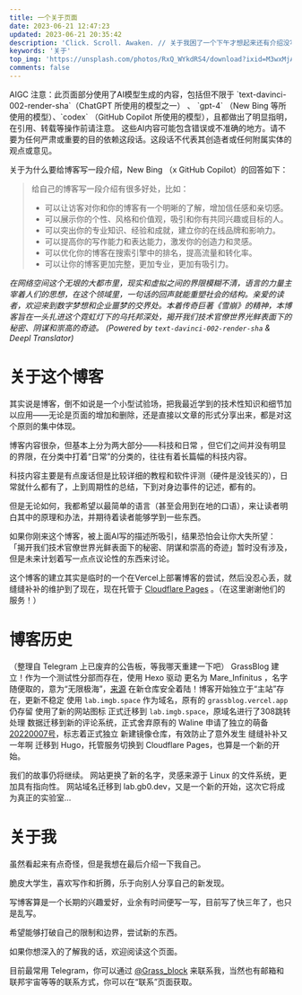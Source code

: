 ```yaml
---
title: 一个关于页面
date: 2023-06-21 12:47:23
updated: 2023-06-21 20:35:42
description: 'Click. Scroll. Awaken. // 关于我困了一个下午才想起来还有介绍没写，然后用AIGC出来糊弄这件事'
keywords: '关于'
top_img: 'https://unsplash.com/photos/RxQ_WYkdRS4/download?ixid=M3wxMjA3fDB8MXxzZWFyY2h8MzV8fGZveHxlbnwwfDB8fHwxNjg3MzUwODc3fDA&force=true&w=1920'
comments: false
---
```


<CallOut type="warning">
AIGC 注意：此页面部分使用了AI模型生成的内容，包括但不限于 `text-davinci-002-render-sha`（ChatGPT 所使用的模型之一） 、 `gpt-4` （New Bing 等所使用的模型）、`codex` （GitHub Copilot 所使用的模型），且都做出了明显指明，在引用、转载等操作前请注意。
这些AI内容可能包含错误或不准确的地方。请不要为任何严肃或重要的目的依赖这段话。这段话不代表其创造者或任何附属实体的观点或意见。
</CallOut>

关于为什么要给博客写一段介绍，New Bing （x GitHub Copilot）的回答如下：
>给自己的博客写一段介绍有很多好处，比如：
>   - 可以让访客对你和你的博客有一个明晰的了解，增加信任感和亲切感。
>   - 可以展示你的个性、风格和价值观，吸引和你有共同兴趣或目标的人。
>   - 可以突出你的专业知识、经验和成就，建立你的在线品牌和影响力。
>   - 可以提高你的写作能力和表达能力，激发你的创造力和灵感。
>   - 可以优化你的博客在搜索引擎中的排名，提高流量和转化率。
>   - 可以让你的博客更加完整，更加专业，更加有吸引力。

*在网络空间这个无垠的大都市里，现实和虚拟之间的界限模糊不清，语言的力量主宰着人们的思想，在这个领域里，一句话的回声就能重塑社会的结构。亲爱的读者，欢迎来到数字梦想和企业噩梦的交界处。本着传奇巨著《雪崩》的精神，本博客旨在一头扎进这个霓虹灯下的乌托邦深处，揭开我们技术官僚世界光鲜表面下的秘密、阴谋和崇高的奇迹。*
*(Powered by `text-davinci-002-render-sha` & Deepl Translator)*

# 关于这个博客
其实说是博客，倒不如说是一个小型试验场，把我最近学到的技术性知识和细节加以应用——无论是页面的增加和删除，还是直接以文章的形式分享出来，都是对这个原则的集中体现。

博客内容很杂，但基本上分为两大部分——科技和日常 ，但它们之间并没有明显的界限，在分类中打着“日常”的分类的，往往有着长篇幅的科技内容。

科技内容主要是有点废话但是比较详细的教程和软件评测（硬件是没钱买的），日常就什么都有了，上到周期性的总结，下到对身边事件的记述，都有的。

但是无论如何，我都希望以最简单的语言（甚至会用到在地的口语），来让读者明白其中的原理和办法，并期待着读者能够学到一些东西。

如果你刚来这个博客，被上面AI写的描述所吸引，结果恐怕会让你大失所望：
「揭开我们技术官僚世界光鲜表面下的秘密、阴谋和崇高的奇迹」暂时没有涉及，但是未来计划着写一点点议论性的东西来讨论。

这个博客的建立其实是临时的一个在Vercel上部署博客的尝试，然后没忍心丢，就缝缝补补的维护到了现在，现在托管于 [Cloudflare Pages](https://pages.cloudflare.com/) 。（在这里谢谢他们的服务！）

# 博客历史
（整理自 Telegram 上已废弃的公告板，等我哪天重建一下吧）
<TimeLine parseFromText={false}>
<TimeLineItem title="2021" date="06-09" >
GrassBlog 建立！作为一个测试性分部而存在，使用 Hexo 驱动
</TimeLineItem>
<TimeLineItem title="2021" date="07-23" >
更名为 Mare_Infinitus ，名字随便取的，意为“无限极海”，[来源](https://hyperioncantos.fandom.com/wiki/Mare_Infinitus)
</TimeLineItem>
<TimeLineItem title="2021" date="08-07"> 
在新仓库安全着陆！博客开始独立于“主站”存在，更新不稳定
</TimeLineItem>
<TimeLineItem title="2021" date="10-16"> 
使用 `lab.imgb.space` 作为域名，原有的 `grassblog.vercel.app` 仍存留
</TimeLineItem>
<TimeLineItem title="2021" date="11-12"> 
使用了新的网站图标
</TimeLineItem>
<TimeLineItem title="2021" date="11-14"> 
正式迁移到 `lab.imgb.space`，原域名进行了308跳转处理
</TimeLineItem>
<TimeLineItem title="2021" date="11-28"> 
数据迁移到新的评论系统，正式舍弃原有的 Waline
</TimeLineItem>
<TimeLineItem title="2022" date="01-01"> 
申请了独立的萌备 [20220007号](https://icp.gov.moe/?keyword=20220007)，标志着正式独立
</TimeLineItem>
<TimeLineItem title="2023" date="01-25"> 
新建镜像仓库，有效防止了意外发生
</TimeLineItem>
<TimeLineItem title="2023" date="12-31"> 
缝缝补补又一年啊
</TimeLineItem>
<TimeLineItem title="2024" date="02-13"> 
迁移到 Hugo，托管服务切换到 Cloudflare Pages，也算是一个新的开始。

我们的故事仍将继续。
</TimeLineItem>
<TimeLineItem title="2024" date="09-02"> 
网站更换了新的名字，灵感来源于 Linux 的文件系统，更加具有指向性。
</TimeLineItem>
<TimeLineItem title="2024" date="09-20">
网站域名迁移到 lab.gb0.dev，又是一个新的开始，这次它将成为真正的实验室...
</TimeLineItem>
</TimeLine>

# 关于我
虽然看起来有点奇怪，但是我想在最后介绍一下我自己。

脆皮大学生，喜欢写作和折腾，乐于向别人分享自己的新发现。

写博客算是一个长期的兴趣爱好，业余有时间便写一写，目前写了快三年了，也只是乱写。

希望能够打破自己的限制和边界，尝试新的东西。

如果你想深入的了解我的话，欢迎阅读这个页面。

目前最常用 Telegram，你可以通过 [@Grass_block](https://telegram.dog/Grass_block) 来联系我，当然也有邮箱和联邦宇宙等等的联系方式，你可以在“联系”页面获取。